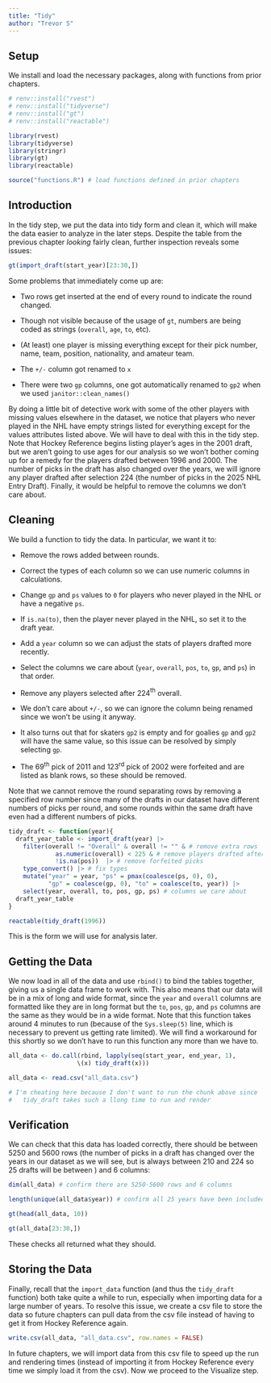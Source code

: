 ```yaml
---
title: "Tidy"
author: "Trevor S"
---
```


## Setup

We install and load the necessary packages, along with functions from prior chapters.

```r
# renv::install("rvest")
# renv::install("tidyverse")
# renv::install("gt")
# renv::install("reactable")

library(rvest)
library(tidyverse)
library(stringr)
library(gt)
library(reactable)

source("functions.R") # load functions defined in prior chapters
```

## Introduction

In the tidy step, we put the data into tidy form and clean it, which will make the data easier to analyze in the later steps. Despite the table from the previous chapter *looking* fairly clean, further inspection reveals some issues:

```r
gt(import_draft(start_year)[23:30,])
```

Some problems that immediately come up are:

-   Two rows get inserted at the end of every round to indicate the round changed.

-   Though not visible because of the usage of `gt`, numbers are being coded as strings (`overall`, `age`, `to`, etc).

-   (At least) one player is missing everything except for their pick number, name, team, position, nationality, and amateur team.

-   The `+/-` column got renamed to `x`

-   There were two `gp` columns, one got automatically renamed to `gp2` when we used `janitor::clean_names()`

By doing a little bit of detective work with some of the other players with missing values elsewhere in the dataset, we notice that players who never played in the NHL have empty strings listed for everything except for the values attributes listed above. We will have to deal with this in the tidy step. Note that Hockey Reference begins listing player's ages in the 2001 draft, but we aren't going to use ages for our analysis so we won't bother coming up for a remedy for the players drafted between 1996 and 2000. The number of picks in the draft has also changed over the years, we will ignore any player drafted after selection 224 (the number of picks in the 2025 NHL Entry Draft). Finally, it would be helpful to remove the columns we don't care about.

## Cleaning

We build a function to tidy the data. In particular, we want it to:

-   Remove the rows added between rounds.

-   Correct the types of each column so we can use numeric columns in calculations.

-   Change `gp` and `ps` values to `0` for players who never played in the NHL or have a negative `ps`.

-   If `is.na(to)`, then the player never played in the NHL, so set it to the draft year.

-   Add a `year` column so we can adjust the stats of players drafted more recently.

-   Select the columns we care about (`year`, `overall`, `pos`, `to`, `gp`, and `ps`) in that order.

-   Remove any players selected after 224$^{\text{th}}$ overall.

-   We don't care about `+/-`, so we can ignore the column being renamed since we won't be using it anyway.

-   It also turns out that for skaters `gp2` is empty and for goalies `gp` and `gp2` will have the same value, so this issue can be resolved by simply selecting `gp`.

-   The 69$^{\text{th}}$ pick of 2011 and 123$^{\text{rd}}$ pick of 2002 were forfeited and are listed as blank rows, so these should be removed.

Note that we cannot remove the round separating rows by removing a specified row number since many of the drafts in our dataset have different numbers of picks per round, and some rounds within the same draft have even had a different numbers of picks.

```r
tidy_draft <- function(year){
  draft_year_table <- import_draft(year) |> 
    filter(overall != "Overall" & overall != "" & # remove extra rows
             as.numeric(overall) < 225 & # remove players drafted after pick 224
             !is.na(pos))  |> # remove forfeited picks
    type_convert() |> # fix types 
    mutate("year" = year, "ps" = pmax(coalesce(ps, 0), 0), 
           "gp" = coalesce(gp, 0), "to" = coalesce(to, year)) |> 
    select(year, overall, to, pos, gp, ps) # columns we care about
  draft_year_table
}

reactable(tidy_draft(1996))
```

This is the form we will use for analysis later.

## Getting the Data

We now load in all of the data and use `rbind()` to bind the tables together, giving us a single data frame to work with. This also means that our data will be in a mix of long and wide format, since the `year` and `overall` columns are formatted like they are in long format but the `to`, `pos`, `gp`, and `ps` columns are the same as they would be in a wide format. Note that this function takes around 4 minutes to run (because of the `Sys.sleep(5)` line, which is necessary to prevent us getting rate limited). We will find a workaround for this shortly so we don't have to run this function any more than we have to.

```r
all_data <- do.call(rbind, lapply(seq(start_year, end_year, 1),
                   \(x) tidy_draft(x)))
```

```r
all_data <- read.csv("all_data.csv")

# I'm cheating here because I don't want to run the chunk above since 
#   tidy_draft takes such a llong time to run and render
```

## Verification

We can check that this data has loaded correctly, there should be between 5250 and 5600 rows (the number of picks in a draft has changed over the years in our dataset as we will see, but is always between 210 and 224 so 25 drafts will be between ) and 6 columns:

```r
dim(all_data) # confirm there are 5250-5600 rows and 6 columns

length(unique(all_data$year)) # confirm all 25 years have been included

gt(head(all_data, 10))

gt(all_data[23:30,])
```

These checks all returned what they should.

## Storing the Data

Finally, recall that the `import_data` function (and thus the `tidy_draft` function) both take quite a while to run, especially when importing data for a large number of years. To resolve this issue, we create a csv file to store the data so future chapters can pull data from the csv file instead of having to get it from Hockey Reference again.

```r
write.csv(all_data, "all_data.csv", row.names = FALSE)
```

In future chapters, we will import data from this csv file to speed up the run and rendering times (instead of importing it from Hockey Reference every time we simply load it from the csv). Now we proceed to the Visualize step.

